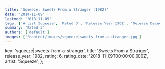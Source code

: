 ```yaml
---
title: 'Squeeze: Sweets From a Stranger (1982)'
date: '2018-11-09'
lastmod: '2018-11-09'
tags: ['Artist Squeeze', 'Rated 3', 'Release Year 1982', 'Release Decade 1980']
summary: 'Rated 3'
authors: ['default']
images: ['/content/images/squeeze|sweets-from-a-stranger.jpg']
---
```


  key: 'squeeze|sweets-from-a-stranger',
  title: 'Sweets From a Stranger',
  release_year: 1982,
  rating: 6,
  rating_date: '2018-11-09T00:00:00.000Z',
  artist: 'Squeeze',
};

<MusicRating data={data} />

